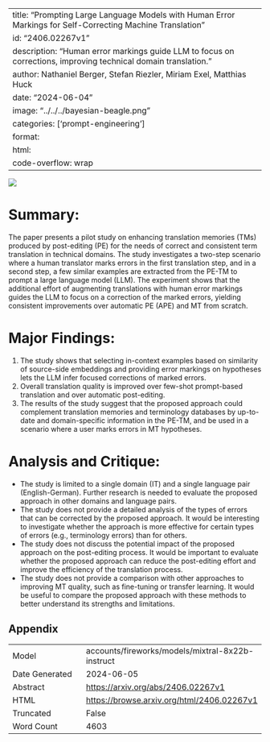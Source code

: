 
---
title: "Prompting Large Language Models with Human Error Markings for Self-Correcting Machine Translation"
id: "2406.02267v1"
description: "Human error markings guide LLM to focus on corrections, improving technical domain translation."
author: Nathaniel Berger, Stefan Riezler, Miriam Exel, Matthias Huck
date: "2024-06-04"
image: "../../../bayesian-beagle.png"
categories: ['prompt-engineering']
format:
  html:
    code-overflow: wrap
---

![](../../../bayesian-beagle.png)

# Summary:

The paper presents a pilot study on enhancing translation memories (TMs) produced by post-editing (PE) for the needs of correct and consistent term translation in technical domains. The study investigates a two-step scenario where a human translator marks errors in the first translation step, and in a second step, a few similar examples are extracted from the PE-TM to prompt a large language model (LLM). The experiment shows that the additional effort of augmenting translations with human error markings guides the LLM to focus on a correction of the marked errors, yielding consistent improvements over automatic PE (APE) and MT from scratch.

# Major Findings:

1. The study shows that selecting in-context examples based on similarity of source-side embeddings and providing error markings on hypotheses lets the LLM infer focused corrections of marked errors.
2. Overall translation quality is improved over few-shot prompt-based translation and over automatic post-editing.
3. The results of the study suggest that the proposed approach could complement translation memories and terminology databases by up-to-date and domain-specific information in the PE-TM, and be used in a scenario where a user marks errors in MT hypotheses.

# Analysis and Critique:

* The study is limited to a single domain (IT) and a single language pair (English-German). Further research is needed to evaluate the proposed approach in other domains and language pairs.
* The study does not provide a detailed analysis of the types of errors that can be corrected by the proposed approach. It would be interesting to investigate whether the approach is more effective for certain types of errors (e.g., terminology errors) than for others.
* The study does not discuss the potential impact of the proposed approach on the post-editing process. It would be important to evaluate whether the proposed approach can reduce the post-editing effort and improve the efficiency of the translation process.
* The study does not provide a comparison with other approaches to improving MT quality, such as fine-tuning or transfer learning. It would be useful to compare the proposed approach with these methods to better understand its strengths and limitations.

## Appendix

|          |          |
|----------|----------|
| Model     | accounts/fireworks/models/mixtral-8x22b-instruct       |
| Date Generated     | 2024-06-05       |
| Abstract | [https://arxiv.org/abs/2406.02267v1](https://arxiv.org/abs/2406.02267v1)        |
| HTML     | [https://browse.arxiv.org/html/2406.02267v1](https://browse.arxiv.org/html/2406.02267v1)       |
| Truncated       | False       |
| Word Count       | 4603       |